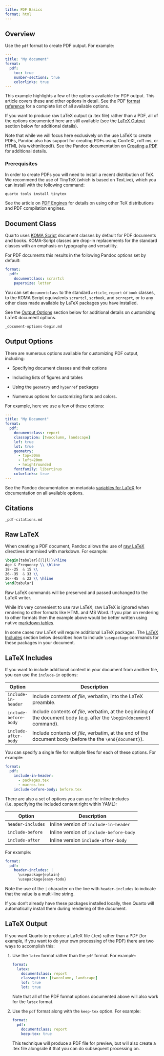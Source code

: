 ```yaml
---
title: PDF Basics
format: html
---
```


## Overview

Use the `pdf` format to create PDF output. For example:

``` yaml
---
title: "My document"
format:
  pdf:
    toc: true
    number-sections: true
    colorlinks: true
---
```

This example highlights a few of the options available for PDF output. This article covers these and other options in detail. See the PDF [format reference](../reference/formats/pdf.qmd) for a complete list of all available options.

If you want to produce raw LaTeX output (a .tex file) rather than a PDF, all of the options documented here are still available (see the [LaTeX Output] section below for additional details).

::: callout-note
Note that while we will focus here exclusively on the use LaTeX to create PDFs, Pandoc also has support for creating PDFs using ConTeXt, roff ms, or HTML (via wkhtmltopdf). See the Pandoc documentation on [Creating a PDF](https://pandoc.org/MANUAL.html#creating-a-pdf) for additional details.
:::

### Prerequisites

In order to create PDFs you will need to install a recent distribution of TeX. We recommend the use of TinyTeX (which is based on TexLive), which you can install with the following command:

``` bash
quarto tools install tinytex
```

See the article on [PDF Engines](pdf-engine.qmd) for details on using other TeX distributions and PDF compilation engines.

## Document Class

Quarto uses [KOMA Script](https://ctan.org/pkg/koma-script) document classes by default for PDF documents and books. KOMA-Script classes are drop-in replacements for the standard classes with an emphasis on typography and versatility.

For PDF documents this results in the following Pandoc options set by default:

``` yaml
format:
  pdf:
    documentclass: scrartcl
    papersize: letter
```

You can set `documentclass` to the standard `article`, `report` or `book` classes, to the KOMA Script equivalents `scrartcl`, `scrbook`, and `scrreprt`, or to any other class made available by LaTeX packages you have installed.

See the [Output Options] section below for additional details on customizing LaTeX document options.

``` include
_document-options-begin.md
```

## Output Options

There are numerous options available for customizing PDF output, including:

-   Specifying document classes and their options

-   Including lists of figures and tables

-   Using the `geometry` and `hyperref` packages

-   Numerous options for customizing fonts and colors.

For example, here we use a few of these options:

``` yaml
---
title: "My Document"
format: 
  pdf: 
    documentclass: report
    classoption: [twocolumn, landscape]
    lof: true
    lot: true
    geometry:
      - top=30mm
      - left=20mm
      - heightrounded
    fontfamily: libertinus
    colorlinks: true
---
```

See the Pandoc documentation on metadata [variables for LaTeX](https://pandoc.org/MANUAL.html#variables-for-latex) for documentation on all available options.

## Citations

``` include
_pdf-citations.md
```


## Raw LaTeX

When creating a PDF document, Pandoc allows the use of [raw LaTeX](https://pandoc.org/MANUAL.html#extension-raw_tex) directives intermixed with markdown. For example:

``` tex
\begin{tabular}{|l|l|}\hline
Age & Frequency \\ \hline
18--25  & 15 \\
26--35  & 33 \\
36--45  & 22 \\ \hline
\end{tabular}
```

Raw LaTeX commands will be preserved and passed unchanged to the LaTeX writer.

::: callout-warning
While it's very convenient to use raw LaTeX, raw LaTeX is ignored when rendering to other formats like HTML and MS Word. If you plan on rendering to other formats then the example above would be better written using native [markdown tables](../authoring/markdown-basics.qmd#tables).
:::

In some cases raw LaTeX will require additional LaTeX packages. The [LaTeX Includes] section below describes how to include `\usepackage` commands for these packages in your document.

## LaTeX Includes

If you want to include additional content in your document from another file, you can use the `include-in` options:

| Option                | Description                                                                                                              |
|-----------------------|--------------------------------------------------------------------------------------------------------------------------|
| `include-in-header`   | Include contents of *file*, verbatim, into the LaTeX preamble.                                                           |
| `include-before-body` | Include contents of *file*, verbatim, at the beginning of the document body (e.g. after the `\begin{document}` command). |
| `include-after-body`  | Include contents of *file*, verbatim, at the end of the document body (before the the `\end{document}`).                 |

You can specify a single file for multiple files for each of these options. For example:

``` yaml
format:
  pdf:
    include-in-header:
      - packages.tex
      - macros.tex
    include-before-body: before.tex
```

There are also a set of options you can use for inline includes (i.e. specifying the included content right within YAML):

| Option            | Description                             |
|-------------------|-----------------------------------------|
| `header-includes` | Inline version of `include-in-header`   |
| `include-before`  | Inline version of `include-before-body` |
| `include-after`   | Inline version `include-after-body`     |

For example:

``` yaml
format:
  pdf: 
    header-includes: |
      \usepackage{eplain}
      \usepackage{easy-todo}
```

Note the use of the `|` character on the line with `header-includes` to indicate that the value is a multi-line string.

If you don't already have these packages installed locally, then Quarto will automatically install them during rendering of the document.

## LaTeX Output

If you want Quarto to produce a LaTeX file (.tex) rather than a PDF (for example, if you want to do your own processing of the PDF) there are two ways to accomplish this:

1.  Use the `latex` format rather than the `pdf` format. For example:

    ``` yaml
    format:
      latex:
        documentclass: report
        classoption: [twocolumn, landscape]
        lof: true
        lot: true
    ```

    Note that all of the PDF format options documented above will also work for the `latex` format.

2.  Use the `pdf` format along with the `keep-tex` option. For example:

    ``` yaml
    format:
      pdf:
        documentclass: report
        keep-tex: true
    ```

    This technique will produce a PDF file for preview, but will also create a .tex file alongside it that you can do subsequent processing on.
